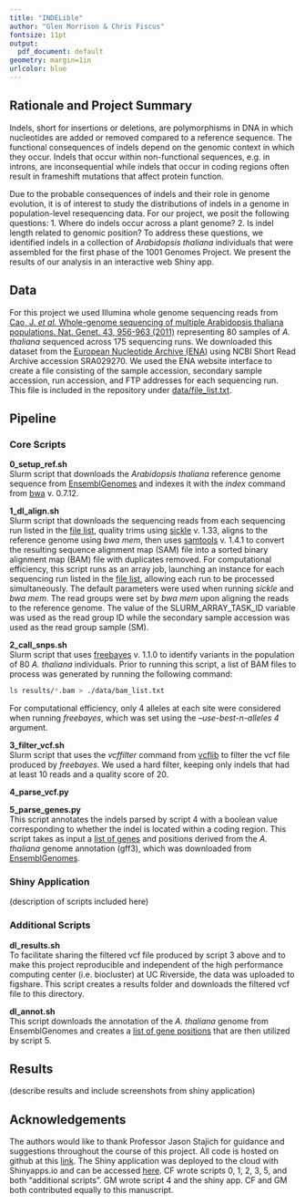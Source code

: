 ```yaml
---
title: "INDELible"
author: "Glen Morrison & Chris Fiscus"
fontsize: 11pt
output:
  pdf_document: default
geometry: margin=1in
urlcolor: blue
---
```

## Rationale and Project Summary  
Indels, short for insertions or deletions, are polymorphisms in DNA in which nucleotides are added or removed compared to a reference sequence. The functional consequences of indels depend on the genomic context in which they occur. Indels that occur within non-functional sequences, e.g. in introns, are inconsequential while indels that occur in coding regions often result in frameshift mutations that affect protein function.  

Due to the probable consequences of indels and their role in genome evolution, it is of interest to study the distributions of indels in a genome in population-level resequencing data. For our project, we posit the following questions: 1. Where do indels occur across a plant genome? 2. Is indel length related to genomic position? To address these questions, we identified indels in a collection of *Arabidopsis thaliana* individuals that were assembled for the first phase of the 1001 Genomes Project. We present the results of our analysis in an interactive web Shiny app.   

## Data 
For this project we used Illumina whole genome sequencing reads from [Cao, J. *et al.* Whole-genome sequencing of multiple Arabidopsis thaliana populations. Nat. Genet. 43, 956-963 (2011)](https://www.nature.com/articles/ng.911) representing 80 samples of *A. thaliana* sequenced across 175 sequencing runs.  We downloaded this dataset from the [European Nucleotide Archive (ENA)](https://www.ebi.ac.uk/ena) using NCBI Short Read Archive accession SRA029270. We used the ENA website interface to create a file consisting of the sample accession, secondary sample accession, run accession, and FTP addresses for each sequencing run. This file is included in the repository under [data/file_list.txt](https://github.com/biodataprog/teamproject-indelible/blob/master/data/file_list.txt).    

## Pipeline  
### Core Scripts 
**0_setup_ref.sh**  
Slurm script that downloads the *Arabidopsis thaliana* reference genome sequence from [EnsemblGenomes](http://ensemblgenomes.org/) and indexes it with the *index* command from [bwa](https://github.com/lh3/bwa) v. 0.7.12. 

**1_dl_align.sh**  
Slurm script that downloads the sequencing reads from each sequencing run listed in the [file list](https://github.com/biodataprog/teamproject-indelible/blob/master/data/file_list.txt), quality trims using [sickle](https://github.com/najoshi/sickle) v. 1.33, aligns to the reference genome using *bwa mem*, then uses [samtools](https://github.com/samtools/samtools) v. 1.4.1 to convert the resulting sequence alignment map (SAM) file into a sorted binary alignment map (BAM) file with duplicates removed. For computational efficiency, this script runs as an array job, launching an instance for each sequencing run listed in the [file list](https://github.com/biodataprog/teamproject-indelible/blob/master/data/file_list.txt), allowing each run to be processed simultaneously. The default parameters were used when running *sickle* and *bwa mem*. The read groups were set by *bwa mem* upon aligning the reads to the reference genome. The value of the SLURM_ARRAY_TASK_ID variable was used as the read group ID while the secondary sample accession was used as the read group sample (SM).     

**2_call_snps.sh**   
Slurm script that uses [freebayes](https://github.com/ekg/freebayes) v. 1.1.0 to identify variants in the population of 80 *A. thaliana* individuals. Prior to running this script, a list of BAM files to process was generated by running the following command: 
```bash
ls results/*.bam > ./data/bam_list.txt
``` 
For computational efficiency, only 4 alleles at each site were considered when running *freebayes*, which was set using the *--use-best-n-alleles 4* argument.  

**3_filter_vcf.sh**  
Slurm script that uses the *vcffilter* command from [vcflib](https://github.com/vcflib/vcflib) to filter the vcf file produced by *freebayes*. We used a hard filter, keeping only indels that had at least 10 reads and a quality score of 20. 

**4_parse_vcf.py**  

**5_parse_genes.py**  
This script annotates the indels parsed by script 4 with a boolean value corresponding to whether the indel is located within a coding region. This script takes as input a [list of genes](https://github.com/biodataprog/teamproject-indelible/blob/master/data/genes.txt) and positions derived from the *A. thaliana* genome annotation (gff3), which was downloaded from [EnsemblGenomes](http://ensemblgenomes.org/).  

### Shiny Application 
(description of scripts included here)


### Additional Scripts
**dl_results.sh**  
To facilitate sharing the filtered vcf file produced by script 3 above and to make this project reproducible and independent of the high performance computing center (i.e. biocluster) at UC Riverside, the data was uploaded to figshare. This script creates a results folder and downloads the filtered vcf file to this directory.  

**dl_annot.sh**  
This script downloads the annotation of the *A. thaliana* genome from EnsemblGenomes and creates a [list of gene positions](https://github.com/biodataprog/teamproject-indelible/blob/master/data/genes.txt) that are then utilized by script 5. 

## Results 

(describe results and include screenshots from shiny application)

## Acknowledgements
The authors would like to thank Professor Jason Stajich for guidance and suggestions throughout the course of this project. All code is hosted on github at this [link](https://github.com/biodataprog/teamproject-indelible). The Shiny application was deployed to the cloud with Shinyapps.io and can be accessed [here](link to shiny app). CF wrote scripts 0, 1, 2, 3, 5, and both "additional scripts". GM wrote script 4 and the shiny app. CF and GM both contributed equally to this manuscript.     
